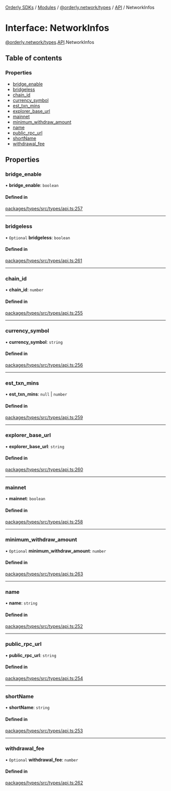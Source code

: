 [Orderly SDKs](./../README) / [Modules](./../modules) / [@orderly.network/types](./../modules/orderly_network_types) / [API](./../modules/orderly_network_types.API) / NetworkInfos

# Interface: NetworkInfos

[@orderly.network/types](./../modules/orderly_network_types).[API](./../modules/orderly_network_types.API).NetworkInfos

## Table of contents

### Properties

- [bridge\_enable](./orderly_network_types.API.NetworkInfos#bridge_enable)
- [bridgeless](./orderly_network_types.API.NetworkInfos#bridgeless)
- [chain\_id](./orderly_network_types.API.NetworkInfos#chain_id)
- [currency\_symbol](./orderly_network_types.API.NetworkInfos#currency_symbol)
- [est\_txn\_mins](./orderly_network_types.API.NetworkInfos#est_txn_mins)
- [explorer\_base\_url](./orderly_network_types.API.NetworkInfos#explorer_base_url)
- [mainnet](./orderly_network_types.API.NetworkInfos#mainnet)
- [minimum\_withdraw\_amount](./orderly_network_types.API.NetworkInfos#minimum_withdraw_amount)
- [name](./orderly_network_types.API.NetworkInfos#name)
- [public\_rpc\_url](./orderly_network_types.API.NetworkInfos#public_rpc_url)
- [shortName](./orderly_network_types.API.NetworkInfos#shortname)
- [withdrawal\_fee](./orderly_network_types.API.NetworkInfos#withdrawal_fee)

## Properties

### bridge\_enable

• **bridge\_enable**: `boolean`

#### Defined in

[packages/types/src/types/api.ts:257](https://github.com/OrderlyNetwork/js-sdk/blob/6414be9e/packages/types/src/types/api.ts#L257)

___

### bridgeless

• `Optional` **bridgeless**: `boolean`

#### Defined in

[packages/types/src/types/api.ts:261](https://github.com/OrderlyNetwork/js-sdk/blob/6414be9e/packages/types/src/types/api.ts#L261)

___

### chain\_id

• **chain\_id**: `number`

#### Defined in

[packages/types/src/types/api.ts:255](https://github.com/OrderlyNetwork/js-sdk/blob/6414be9e/packages/types/src/types/api.ts#L255)

___

### currency\_symbol

• **currency\_symbol**: `string`

#### Defined in

[packages/types/src/types/api.ts:256](https://github.com/OrderlyNetwork/js-sdk/blob/6414be9e/packages/types/src/types/api.ts#L256)

___

### est\_txn\_mins

• **est\_txn\_mins**: ``null`` \| `number`

#### Defined in

[packages/types/src/types/api.ts:259](https://github.com/OrderlyNetwork/js-sdk/blob/6414be9e/packages/types/src/types/api.ts#L259)

___

### explorer\_base\_url

• **explorer\_base\_url**: `string`

#### Defined in

[packages/types/src/types/api.ts:260](https://github.com/OrderlyNetwork/js-sdk/blob/6414be9e/packages/types/src/types/api.ts#L260)

___

### mainnet

• **mainnet**: `boolean`

#### Defined in

[packages/types/src/types/api.ts:258](https://github.com/OrderlyNetwork/js-sdk/blob/6414be9e/packages/types/src/types/api.ts#L258)

___

### minimum\_withdraw\_amount

• `Optional` **minimum\_withdraw\_amount**: `number`

#### Defined in

[packages/types/src/types/api.ts:263](https://github.com/OrderlyNetwork/js-sdk/blob/6414be9e/packages/types/src/types/api.ts#L263)

___

### name

• **name**: `string`

#### Defined in

[packages/types/src/types/api.ts:252](https://github.com/OrderlyNetwork/js-sdk/blob/6414be9e/packages/types/src/types/api.ts#L252)

___

### public\_rpc\_url

• **public\_rpc\_url**: `string`

#### Defined in

[packages/types/src/types/api.ts:254](https://github.com/OrderlyNetwork/js-sdk/blob/6414be9e/packages/types/src/types/api.ts#L254)

___

### shortName

• **shortName**: `string`

#### Defined in

[packages/types/src/types/api.ts:253](https://github.com/OrderlyNetwork/js-sdk/blob/6414be9e/packages/types/src/types/api.ts#L253)

___

### withdrawal\_fee

• `Optional` **withdrawal\_fee**: `number`

#### Defined in

[packages/types/src/types/api.ts:262](https://github.com/OrderlyNetwork/js-sdk/blob/6414be9e/packages/types/src/types/api.ts#L262)
